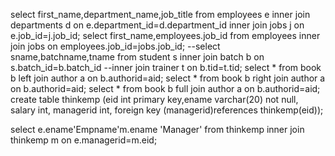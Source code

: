 select first_name,department_name,job_title from employees e inner join departments d on e.department_id=d.department_id
inner join jobs j on e.job_id=j.job_id;
select first_name,employees.job_id from employees inner join jobs on employees.job_id=jobs.job_id;
--select sname,batchname,tname from student s inner join batch b on s.batch_id=b.batch_id
--inner join trainer t on b.tid=t.tid;
select * from book b left join author a on b.authorid=aid;
select * from book b right join author a on b.authorid=aid;
select * from book b full join author a on b.authorid=aid;
create table thinkemp
(eid int primary key,ename varchar(20) not null,
salary int, managerid int,
foreign key (managerid)references thinkemp(eid));

select e.ename'Empname'm.ename 'Manager' from thinkemp inner join thinkemp m on e.managerid=m.eid;